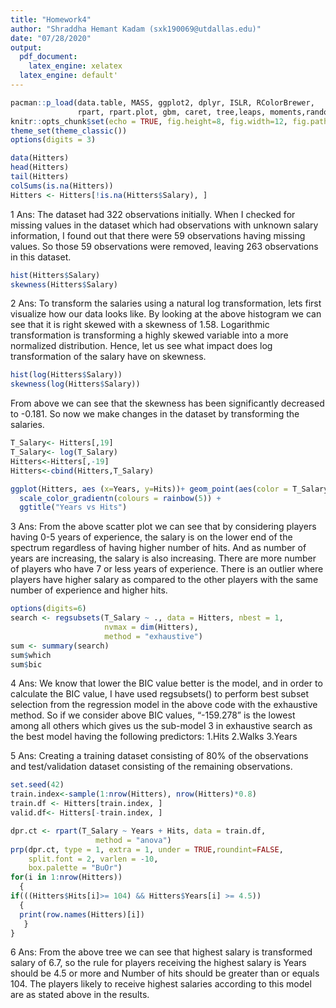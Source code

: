 ---
title: "Homework4"
author: "Shraddha Hemant Kadam (sxk190069@utdallas.edu)"
date: "07/28/2020"
output:
  pdf_document:
    latex_engine: xelatex
  latex_engine: default'
---

```{r loadpackages, warning=FALSE, message=FALSE}
pacman::p_load(data.table, MASS, ggplot2, dplyr, ISLR, RColorBrewer,
               rpart, rpart.plot, gbm, caret, tree,leaps, moments,randomForest, gains)
knitr::opts_chunk$set(echo = TRUE, fig.height=8, fig.width=12, fig.path = 'Figs/')
theme_set(theme_classic())
options(digits = 3)
```

```{r Question1, warning=FALSE}
data(Hitters) 
head(Hitters)
tail(Hitters)
colSums(is.na(Hitters))
Hitters <- Hitters[!is.na(Hitters$Salary), ]
```
1 Ans: The dataset had 322 observations initially. When I checked for missing values in the dataset which had observations with unknown salary information, I found out that there were 59 observations having missing values. 
So those 59 observations were removed, leaving 263 observations in this dataset.


```{r Question2, warning=FALSE }
hist(Hitters$Salary)
skewness(Hitters$Salary)
```
2 Ans: To transform  the salaries using a natural log transformation, lets first visualize how our data looks like. By looking at the above histogram we can see that it is right skewed with a skewness of 1.58.
Logarithmic transformation is transforming a highly skewed variable into a more normalized distribution. Hence, let us see what impact does log transformation of the salary have on skewness.
```{r}
hist(log(Hitters$Salary))
skewness(log(Hitters$Salary))
```
From above we can see that the skewness has been significantly decreased to -0.181.
So now we make changes in the dataset by transforming the salaries.
```{r}
T_Salary<- Hitters[,19]
T_Salary<- log(T_Salary)
Hitters<-Hitters[,-19]
Hitters<-cbind(Hitters,T_Salary)
```


```{r Question3, warning=FALSE }
ggplot(Hitters, aes (x=Years, y=Hits))+ geom_point(aes(color = T_Salary)) + 
  scale_color_gradientn(colours = rainbow(5)) +
  ggtitle("Years vs Hits")
```
3 Ans: From the above scatter plot we can see that by considering players having 0-5 years of experience, the salary is 
on the lower end of the spectrum regardless of having higher number of hits. And as number of years are increasing, the salary is also increasing. There are more number of players who have 7 or less years of experience. There is an outlier where players have higher salary as compared to the other players with the same number of experience and higher hits.


```{r Question4, warning=FALSE}
options(digits=6)
search <- regsubsets(T_Salary ~ ., data = Hitters, nbest = 1, 
                     nvmax = dim(Hitters),
                     method = "exhaustive")
sum <- summary(search)
sum$which
sum$bic
```
4 Ans: We know that lower the BIC value better is the model, and in order to calculate the BIC value, I have used regsubsets() to perform best subset selection from the regression model in the above code with the exhaustive method. 
So if we consider above BIC values, "-159.278" is the lowest among all others which gives us the sub-model 3 in exhaustive search as the best model having the following predictors:
1.Hits
2.Walks
3.Years

5 Ans: Creating a training dataset consisting of 80% of the observations and test/validation dataset consisting of the remaining observations.
```{r Question5, warning=FALSE}
set.seed(42)
train.index<-sample(1:nrow(Hitters), nrow(Hitters)*0.8)
train.df <- Hitters[train.index, ]
valid.df<- Hitters[-train.index, ]
```


```{r Question6, warning=FALSE}
dpr.ct <- rpart(T_Salary ~ Years + Hits, data = train.df, 
                   method = "anova")
prp(dpr.ct, type = 1, extra = 1, under = TRUE,roundint=FALSE,
    split.font = 2, varlen = -10, 
    box.palette = "BuOr")
for(i in 1:nrow(Hitters))
  {
if(((Hitters$Hits[i]>= 104) && Hitters$Years[i] >= 4.5))
  {
  print(row.names(Hitters)[i])
   }
}

``` 
6 Ans: From the above tree we can see that highest salary is transformed salary of 6.7, so the rule for players receiving the highest salary is Years should be 4.5 or more and Number of hits should be greater than or equals 104.
The players likely to receive highest salaries according to this model are as stated above in the results.









